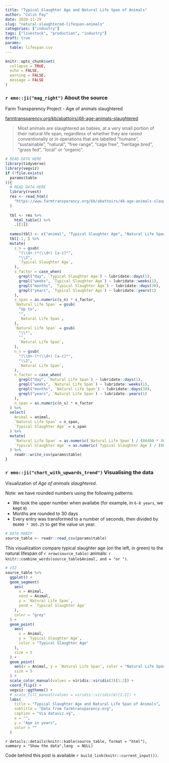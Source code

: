 ```yaml
---
title: "Typical Slaughter Age and Natural Life Span of Animals"
author: "Colin Fay"
date: 2020-11-29
slug: "natural-slaughtered-lifespan-animals"
categories: ["industry"]
tags: ["livestock", "production", "industry"]
draft: true
params:
  table: lifespan.csv
---
```


```r
knitr::opts_chunk$set(
  collapse = TRUE, 
  echo = FALSE, 
  warning = FALSE, 
  message = FALSE
)
```

### `r emo::ji("mag_right")` About the source 

::: {.source}
Farm Transparency Project - Age of animals slaughtered
::: 

::: {.link}
[farmtransparency.org/kb/abattoirs/48-age-animals-slaughtered](https://www.farmtransparency.org/kb/abattoirs/48-age-animals-slaughtered)
:::

::: {.quote}
> Most animals are slaughtered as babies, at a very small portion of their natural life span, regardless of whether they are raised conventionally or in operations that are labelled “humane”, “sustainable”, “natural”, “free range”, “cage free”, “heritage bred”, “grass fed”, “local” or “organic”.
:::


```r
# READ DATA HERE
library(tidyverse)
library(vegviz)
if (!file.exists(
  params$table
)){
  # READ DATA HERE
  library(rvest)
  res <- read_html(
    "https://www.farmtransparency.org/kb/abattoirs/48-age-animals-slaughtered"
  )
  
  tbl <- res %>%
    html_table() %>%
    .[[1]]
  
  names(tbl) <- c("animal", "Typical Slaughter Age", "Natural Life Span")
  tbl[-1, ] %>%
  mutate(
    s_n = gsub(
      "(\\d+-)*(\\d+) [a-z]*",
      "\\2",
      `Typical Slaughter Age`,
    ),
    s_factor = case_when(
      grepl("day", `Typical Slaughter Age`) ~ lubridate::days(1),
      grepl("weeks", `Typical Slaughter Age`) ~ lubridate::weeks(1),
      grepl("months", `Typical Slaughter Age`) ~ lubridate::days(30),
      grepl("years", `Typical Slaughter Age`) ~ lubridate::years(1)
    ),
    s_span = as.numeric(s_n) * s_factor,
    `Natural Life Span` = gsub(
      "Up to",
      "",
      `Natural Life Span`,
    ),
    `Natural Life Span` = gsub(
      "\\*",
      "",
      `Natural Life Span`,
    ),
    n_s = gsub(
      "(\\d+-)*(\\d+) [a-z]*",
      "\\2",
      `Natural Life Span`,
    ),
    n_factor = case_when(
      grepl("day", `Natural Life Span`) ~ lubridate::days(1),
      grepl("weeks", `Natural Life Span`) ~ lubridate::weeks(1),
      grepl("months", `Natural Life Span`) ~ lubridate::days(30),
      grepl("years", `Natural Life Span`) ~ lubridate::years(1)
    ),
    n_span = as.numeric(n_s) * n_factor
  ) %>%
  select(
    Animal = animal,
    `Natural Life Span` = n_span,
    `Typical Slaughter Age` = s_span
  ) %>%
  mutate(
    `Natural Life Span` = as.numeric(`Natural Life Span`) / (86400 * 365.25),
    `Typical Slaughter Age` = as.numeric(`Typical Slaughter Age`) / (86400 * 365.25)
  ) %>%
    readr::write_csv(params$table)
}
```


### `r emo::ji("chart_with_upwards_trend")` Visualising the data

Visualization of _Age of animals slaughtered_.

Note: we have rounded numbers using the following patterns: 

+ We took the upper number when availabe (for example, in `6-8 years`, we kept `8`)
+ Months are rounded to 30 days 
+ Every entry was transformed to a number of seconds, then divided by `86400 * 365.25` to get the value un year.

```r
# DATA MANIP
source_table <- readr::read_csv(params$table) 
```


This visualization compare typical slaughter age (on the left, in green) to the natural lifespan of `r nrow(source_table)` animals: `r knitr::combine_words(source_table$Animal, and = "or ")`.

```r
# VIZ
source_table %>%
  ggplot() +
  geom_segment(
    aes(
      x = Animal,
      xend = Animal,
      y = `Natural Life Span`,
      yend = `Typical Slaughter Age`
    ),
    color = "grey"
  ) +
  geom_point(
    aes(
      x = Animal,
      y = `Typical Slaughter Age`,
      color = "Typical Slaughter Age"
    ),
    size = 5
  ) +
  geom_point(
    aes(x = Animal, y = `Natural Life Span`, color = "Natural Life Span"),
    size = 5
  ) +
  scale_color_manual(values = viridis::viridis(3)[1:2]) +
  coord_flip() +
  vegviz::ggtheme() +
  # scale_fill_manual(values = viridis::viridis(6)[1:2]) +
  labs(
    title = "Typical Slaughter Age and Natural Life Span of Animals",
    subtitle = "Data from farmtransparency.org",
    caption = "Via dataviz.vg",
    x = "",
    y = "Age in years",
    color = ""
  )

```

`r details::details(knitr::kable(source_table, format = "html"), summary = "Show the data",lang  = NULL)`

::: {.code}
Code behind this post is available `r build_link(knitr::current_input())`. 
:::
